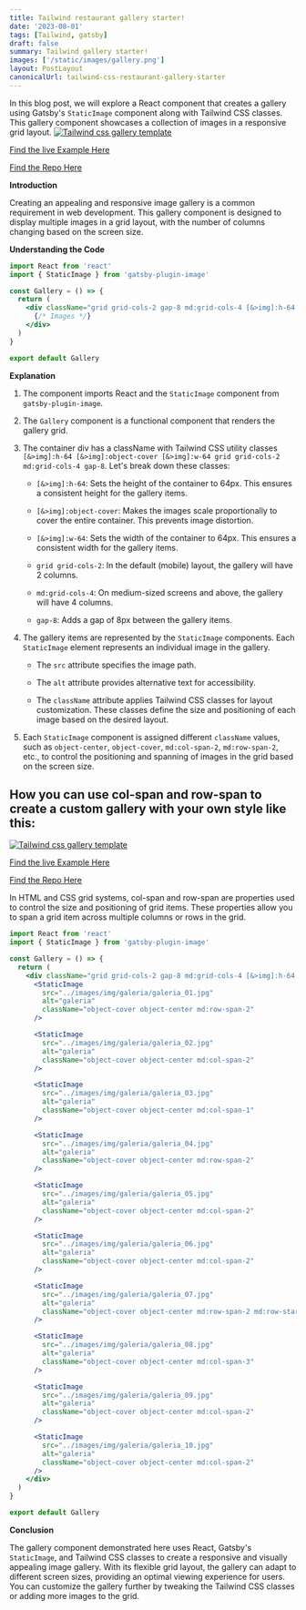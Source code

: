 ```yaml
---
title: Tailwind restaurant gallery starter!
date: '2023-08-01'
tags: [Tailwind, gatsby]
draft: false
summary: Tailwind gallery starter!
images: ['/static/images/gallery.png']
layout: PostLayout
canonicalUrl: tailwind-css-restaurant-gallery-starter
---
```


In this blog post, we will explore a React component that creates a gallery using Gatsby's `StaticImage` component along with Tailwind CSS classes. This gallery component showcases a collection of images in a responsive grid layout.
[![Tailwind css gallery template](/static/images/gallery.png)](https://la-cafeteria-with-tailwindcss.vercel.app/)

[Find the live Example Here](https://la-cafeteria-with-tailwindcss.vercel.app/)

[Find the Repo Here](https://github.com/emmanuelh-dev/la-cafeteria-with-tailwindcss)

**Introduction**

Creating an appealing and responsive image gallery is a common requirement in web development. This gallery component is designed to display multiple images in a grid layout, with the number of columns changing based on the screen size.

**Understanding the Code**

```jsx
import React from 'react'
import { StaticImage } from 'gatsby-plugin-image'

const Gallery = () => {
  return (
    <div className="grid grid-cols-2 gap-8 md:grid-cols-4 [&>img]:h-64 [&>img]:w-64 [&>img]:object-cover">
      {/* Images */}
    </div>
  )
}

export default Gallery
```

**Explanation**

1. The component imports React and the `StaticImage` component from `gatsby-plugin-image`.

2. The `Gallery` component is a functional component that renders the gallery grid.

3. The container div has a className with Tailwind CSS utility classes `[&>img]:h-64 [&>img]:object-cover [&>img]:w-64 grid grid-cols-2 md:grid-cols-4 gap-8`. Let's break down these classes:

   - `[&>img]:h-64`: Sets the height of the container to 64px. This ensures a consistent height for the gallery items.

   - `[&>img]:object-cover`: Makes the images scale proportionally to cover the entire container. This prevents image distortion.

   - `[&>img]:w-64`: Sets the width of the container to 64px. This ensures a consistent width for the gallery items.

   - `grid grid-cols-2`: In the default (mobile) layout, the gallery will have 2 columns.

   - `md:grid-cols-4`: On medium-sized screens and above, the gallery will have 4 columns.

   - `gap-8`: Adds a gap of 8px between the gallery items.

4. The gallery items are represented by the `StaticImage` components. Each `StaticImage` element represents an individual image in the gallery.

   - The `src` attribute specifies the image path.

   - The `alt` attribute provides alternative text for accessibility.

   - The `className` attribute applies Tailwind CSS classes for layout customization. These classes define the size and positioning of each image based on the desired layout.

5. Each `StaticImage` component is assigned different `className` values, such as `object-center`, `object-cover`, `md:col-span-2`, `md:row-span-2`, etc., to control the positioning and spanning of images in the grid based on the screen size.

## How you can use col-span and row-span to create a custom gallery with your own style like this:

[![Tailwind css gallery template](/static/images/gallery.png)](https://la-cafeteria-with-tailwindcss.vercel.app/)

[Find the live Example Here](https://la-cafeteria-with-tailwindcss.vercel.app/)

[Find the Repo Here](https://github.com/emmanuelh-dev/la-cafeteria-with-tailwindcss)

In HTML and CSS grid systems, col-span and row-span are properties used to control the size and positioning of grid items. These properties allow you to span a grid item across multiple columns or rows in the grid.

```jsx
import React from 'react'
import { StaticImage } from 'gatsby-plugin-image'

const Gallery = () => {
  return (
    <div className="grid grid-cols-2 gap-8 md:grid-cols-4 [&>img]:h-64 [&>img]:w-64 [&>img]:object-cover">
      <StaticImage
        src="../images/img/galeria/galeria_01.jpg"
        alt="galeria"
        className="object-cover object-center md:row-span-2"
      />

      <StaticImage
        src="../images/img/galeria/galeria_02.jpg"
        alt="galeria"
        className="object-cover object-center md:col-span-2"
      />

      <StaticImage
        src="../images/img/galeria/galeria_03.jpg"
        alt="galeria"
        className="object-cover object-center md:col-span-1"
      />

      <StaticImage
        src="../images/img/galeria/galeria_04.jpg"
        alt="galeria"
        className="object-cover object-center md:row-span-2"
      />

      <StaticImage
        src="../images/img/galeria/galeria_05.jpg"
        alt="galeria"
        className="object-cover object-center md:col-span-2"
      />

      <StaticImage
        src="../images/img/galeria/galeria_06.jpg"
        alt="galeria"
        className="object-cover object-center md:col-span-2"
      />

      <StaticImage
        src="../images/img/galeria/galeria_07.jpg"
        alt="galeria"
        className="object-cover object-center md:row-span-2 md:row-start-3"
      />

      <StaticImage
        src="../images/img/galeria/galeria_08.jpg"
        alt="galeria"
        className="object-cover object-center md:col-span-3"
      />

      <StaticImage
        src="../images/img/galeria/galeria_09.jpg"
        alt="galeria"
        className="object-cover object-center md:col-span-2"
      />

      <StaticImage
        src="../images/img/galeria/galeria_10.jpg"
        alt="galeria"
        className="object-cover object-center md:col-span-2"
      />
    </div>
  )
}

export default Gallery
```

**Conclusion**

The gallery component demonstrated here uses React, Gatsby's `StaticImage`, and Tailwind CSS classes to create a responsive and visually appealing image gallery. With its flexible grid layout, the gallery can adapt to different screen sizes, providing an optimal viewing experience for users. You can customize the gallery further by tweaking the Tailwind CSS classes or adding more images to the grid.
